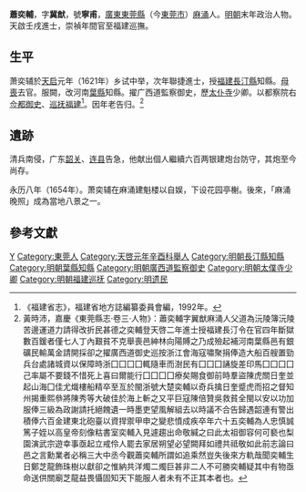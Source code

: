 {{明清人物信息框
| 姓名 = 蕭奕輔
| 原名 =
| 圖片名稱 = 
| 圖片大小 = 220px
| 圖片說明 = 
| 最高職務 = 巡撫福建都察院右僉都御史
| 國家 = 大明
| 爵位 =
| 籍貫 = [[廣東|廣東]][[東莞縣|東莞縣]]
| 族裔 = 
| 字號 = 字冀猷，號寧甫
| 室名 = 
| 諡號 = 
| 出生日期 = 生年不詳
| 出生地點 = 
| 逝世日期 = 卒年不詳
| 逝世地點 = 
| 墓葬 =
| 配偶 =
| 親屬 = 
| 出身 = 
*天啓二年壬戌科同進士出身
| 經歷 = 
| 著作 =
}}

'''蕭奕輔'''，字'''冀猷'''，號'''寧甫'''，[[廣東|廣東]][[東莞縣|東莞縣]]（今[[東莞市|東莞市]]）[[麻涌镇|麻涌]]人。[[明朝|明朝]]末年政治人物。天啟壬戌進士，崇禎年間官至福建巡撫。

==生平==
萧奕辅於[[天启_(明朝)|天启]]元年（1621年）乡试中举，次年聯捷進士，授[[福建|福建]][[長汀縣|長汀縣]]知縣。[[丁憂|母喪]]去官。服闕，改河南[[葉縣|葉縣]]知縣。擢广西道監察御史，歷[[太仆寺|太仆寺]]少卿。以都察院右[[佥都御史|佥都御史]]、[[福建巡抚|巡抚福建]]<ref>《福建省志》，福建省地方誌編纂委員會編，1992年。</ref>。因年老告归。<ref>黃時沛，嘉慶《東莞縣志·卷三·人物》：蕭奕輔字翼猷麻涌人父道為沅陵簿沅陵苦邊運道力請得改折民甚德之奕輔登天啓二年進士授福建長汀令在官四年斷獄數百鍰者僅七人丁內艱貧不克舉喪邑紳林向陽賻之乃成殮起補河南葉縣邑有銀礦民輸萬金請開採卻之擢廣西道御史巡按浙江會海寇嘯聚捐俸造大船百艘置勁兵台處諸城資以保障時浙囗囗囗囗輒隨車而澍民有囗囗囗誦旋差印馬囗囗囗囗己率屬不要錢不惜死上喜曰爾能行囗囗囗囗療矣賜食御前時羣盜陳虎關日奎並起山海囗佳尤熾樓船精卒至亙於閩浙號大楚奕輔以奇兵擒日奎蹙虎而招之督知州揭重熙叅將陳秀等大破佳於海上斬之又平巨寇陳倍贊吳救貧全閩以安以功加服俸三級為政謝請托絕餽遺一時墨吏望風解組去以時議不合告歸遇韶連有警出積俸六百金建東北砲臺以資捍禦甲申之變悲憤成疾卒年六十五奕輔為人忠慎誠篤子姪以高皇帝刻像䊀書室奕輔入見遽趨出命敬緘之曰此太祖御容何可褻也梨園演武宗遊幸事亟起立戒伶人罷去家居朔望必望闕拜如禮共祗敬如此前志論曰邑之言勳業者必稱三大中丞今觀蕭奕輔所謂如追乘然豈失後來方軌哉聞奕輔生日鄭芝龍飾珠樹以獻卻之惟納共洋燭二燭巨甚非二人不可勝奕輔疑其中有物亟命送供關廟芝龍益畏懾固知天下能服人者未有不正其本者也。</ref>

==遺跡==
清兵南侵，广东[[韶关|韶关]]、[[连县|连县]]告急，他献出個人繼續六百两银建炮台防守，其炮至今尚存。

永历八年（1654年）。萧奕辅在麻涌建魁楼以自娱，下设花园亭榭。後來，「麻涌晚照」成為當地八景之一。

==參考文獻==
{{reflist}}

{{start box}}
{{s-off}}
{{s-before|[[沈猶龍|沈猶龍]]}}
{{s-title|[[福建巡撫|福建巡撫]]|[[崇禎|崇禎]]年間上任}}
{{s-after|[[張肯堂|張肯堂]]}}
{{end box}}

{{天啓二年壬戌科殿試金榜}}

{{规范控制}}

{{DEFAULTSORT:Xiao蕭}}
[[Category:蕭姓|Y]]
[[Category:東莞人|Category:東莞人]]
[[Category:天啓元年辛酉科舉人|Category:天啓元年辛酉科舉人]]
[[Category:明朝長汀縣知縣|Category:明朝長汀縣知縣]]
[[Category:明朝葉縣知縣|Category:明朝葉縣知縣]]
[[Category:明朝廣西道監察御史|Category:明朝廣西道監察御史]]
[[Category:明朝太僕寺少卿|Category:明朝太僕寺少卿]]
[[Category:明朝福建巡抚|Category:明朝福建巡抚]]
[[Category:明遗民|Category:明遗民]]